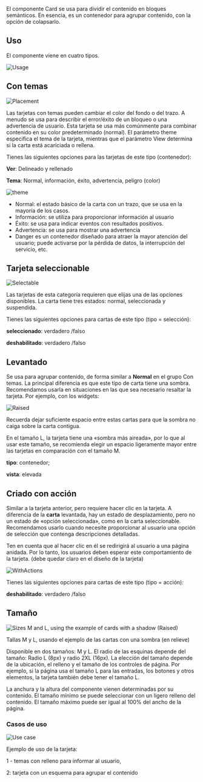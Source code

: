 El componente Card se usa para dividir el contenido en bloques semánticos. En esencia, es un contenedor para agrupar contenido, con la opción de colapsarlo.

## Uso

El componente viene en cuatro tipos.

![Usage](/static/images/design/Card/Placement.png)

## **Con temas**

![Placement](/static/images/design/Card/Placement1.png)

Las tarjetas con temas pueden cambiar el color del fondo o del trazo. A menudo se usa para describir el error/éxito de un bloqueo o una advertencia de usuario. Esta tarjeta se usa más comúnmente para combinar contenido en su color predeterminado (normal). El parámetro theme especifica el tema de la tarjeta, mientras que el parámetro View determina si la carta está acariciada o rellena.

Tienes las siguientes opciones para las tarjetas de este tipo (contenedor):

**Ver**: Delineado y rellenado

**Tema**: Normal, información, éxito, advertencia, peligro (color)

![theme](/static/images/design/Card/theme.png)

- Normal: el estado básico de la carta con un trazo, que se usa en la mayoría de los casos.
- Información: se utiliza para proporcionar información al usuario
- Éxito: se usa para indicar eventos con resultados positivos.
- Advertencia: se usa para mostrar una advertencia
- Danger es un contenedor diseñado para atraer la mayor atención del usuario; puede activarse por la pérdida de datos, la interrupción del servicio, etc.

## **Tarjeta seleccionable**

![Selectable](/static/images/design/Card/Selectable.png)

Las tarjetas de esta categoría requieren que elijas una de las opciones disponibles. La carta tiene tres estados: normal, seleccionada y suspendida.

Tienes las siguientes opciones para cartas de este tipo (tipo = selección):

**seleccionado**: verdadero /falso

**deshabilitado**: verdadero /falso

## **Levantado**

Se usa para agrupar contenido, de forma similar a **Normal** en el grupo Con temas. La principal diferencia es que este tipo de carta tiene una sombra. Recomendamos usarla en situaciones en las que sea necesario resaltar la tarjeta. Por ejemplo, con los widgets:

![Raised](/static/images/design/Card/Raised.png)

Recuerda dejar suficiente espacio entre estas cartas para que la sombra no caiga sobre la carta contigua.

En el tamaño L, la tarjeta tiene una «sombra más aireada», por lo que al usar este tamaño, se recomienda elegir un espacio ligeramente mayor entre las tarjetas en comparación con el tamaño M.

**tipo**: contenedor;

**vista**: elevada

## **Criado con acción**

Similar a la tarjeta anterior, pero requiere hacer clic en la tarjeta. A diferencia de la **carta** levantada, hay un estado de desplazamiento, pero no un estado de «opción seleccionada», como en la carta seleccionable. Recomendamos usarlo cuando necesite proporcionar al usuario una opción de selección que contenga descripciones detalladas.

Ten en cuenta que al hacer clic en él se redirigirá al usuario a una página anidada. Por lo tanto, los usuarios deben esperar este comportamiento de la tarjeta. (debe quedar claro en el diseño de la tarjeta)

![WithActions](/static/images/design/Card/WithActions.png)

Tienes las siguientes opciones para cartas de este tipo (tipo = acción):

**deshabilitado**: verdadero /falso

## Tamaño 

![Sizes M and L, using the example of cards with a shadow (Raised)](/static/images/design/Card/Size.png)

Tallas M y L, usando el ejemplo de las cartas con una sombra (en relieve)

Disponible en dos tamaños: M y L. El radio de las esquinas depende del tamaño: Radio L (8px) y radio 2XL (16px). La elección del tamaño depende de la ubicación, el relleno y el tamaño de los controles de página. Por ejemplo, si la página usa el tamaño L para las entradas, los botones y otros elementos, la tarjeta también debe tener el tamaño L.

La anchura y la altura del componente vienen determinadas por su contenido. El tamaño mínimo se puede seleccionar con un ligero relleno del contenido. El tamaño máximo puede ser igual al 100% del ancho de la página.

### Casos de uso

![Use case](/static/images/design/Card/Usecase.png)

Ejemplo de uso de la tarjeta:

1 - temas con relleno para informar al usuario,

2: tarjeta con un esquema para agrupar el contenido
